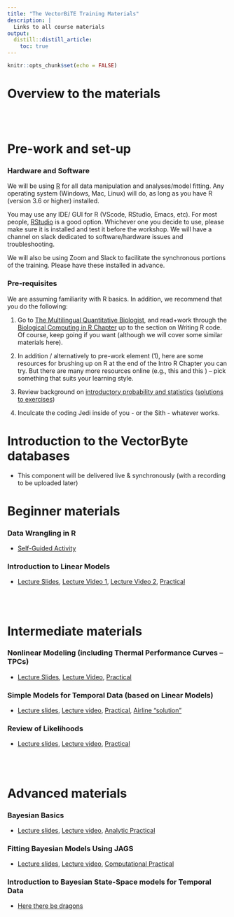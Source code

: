 ```yaml
---
title: "The VectorBiTE Training Materials"
description: |
  Links to all course materials
output: 
  distill::distill_article:
    toc: true 
---
```


```r
knitr::opts_chunk$set(echo = FALSE)
```


# Overview to the materials

<br>
<br>

# Pre-work and set-up

### Hardware and Software

We will be using [R](https://cran.r-project.org/) for all data manipulation and analyses/model fitting. Any operating system (Windows, Mac, Linux) will do, as long as you have R (version 3.6 or higher) installed.

You may use any IDE/ GUI for R (VScode, RStudio, Emacs, etc). For most people, [RStudio](https://www.rstudio.com/) is a good option. Whichever one you decide to use, please make sure it is installed and test it before the workshop. We will have a channel on slack dedicated to software/hardware issues and troubleshooting.

We will also be using Zoom and Slack to facilitate the synchronous portions of the training. Please have these installed in advance. 

### Pre-requisites

We are assuming familiarity with R basics. In addition, we recommend that you do the following:

1. Go to [The Multilingual Quantitative Biologist](https://mhasoba.github.io/TheMulQuaBio/intro.html), and read+work through the [Biological Computing in R Chapter](https://mhasoba.github.io/TheMulQuaBio/notebooks/07-R.html) up to the section on Writing R code. Of course, keep going if you want (although we will cover some similar materials here).

2. In addition / alternatively to pre-work element (1), here are some resources for brushing up on R at the end of the Intro R Chapter you can try. But there are many more resources online (e.g., this and this ) -- pick something that suits your learning style.

3. Review background on [introductory probability and statistics](activities/Stats_review.html) ([solutions to exercises](activities/Stats_review_soln.html)) 

4. Inculcate the coding Jedi inside of you - or the Sith - whatever works.


# Introduction to the VectorByte databases

- This component will be delivered live & synchronously (with a recording to be uploaded later)

# Beginner materials

### Data Wrangling in R

- [Self-Guided Activity](activities/VB_Datawrangling_exp_design.html)

### Introduction to Linear Models

- [Lecture Slides](lectures/VB_LinMods.pdf), [Lecture Video 1](https://www.youtube.com/watch?v=oqjzfXDgZY0&list=PLrMhLVyZEsORr81gXrfgiq2vX30_brtpF&index=2), [Lecture Video 2](https://www.youtube.com/watch?v=-VelMqc9z6M&list=PLrMhLVyZEsORr81gXrfgiq2vX30_brtpF&index=1), [Practical](activities/VB_Linear_models_activity.html)



<br>
<br>

# Intermediate materials

### Nonlinear Modeling (including Thermal Performance Curves -- TPCs)

- [Lecture Slides](lectures/VB_NLLS.pdf), [Lecture Video](https://www.youtube.com/watch?v=dnZlU2_iQ1k&list=PLrMhLVyZEsORr81gXrfgiq2vX30_brtpF&index=3), [Practical](activities/VB_NLLS_activity.html)

### Simple Models for Temporal Data (based on Linear Models)

- [Lecture slides](lectures/VB_TS.pdf),  [Lecture video](https://www.youtube.com/watch?v=CIAoauEoTTo&list=PLrMhLVyZEsORr81gXrfgiq2vX30_brtpF&index=5), [Practical](activities/VB_TimeSeries.html), [Airline "solution"](activities/VB_TS_exercise_soln.html) 


### Review of Likelihoods 

- [Lecture slides](lectures/VB_likelihood.pdf),  [Lecture video](https://www.youtube.com/watch?v=MQOI91UMDX4&list=PLrMhLVyZEsORr81gXrfgiq2vX30_brtpF&index=7), [Practical](activities/VB_likelihood_activity.html) 

<br>
<br>

# Advanced materials

### Bayesian Basics 

- [Lecture slides](lectures/VB_Bayes1.pdf),  [Lecture video](https://www.youtube.com/watch?v=sVtaTTIZEa4&list=PLrMhLVyZEsORr81gXrfgiq2vX30_brtpF&index=4), [Analytic Practical](activities/VB_Bayes_activity1.html) 


### Fitting Bayesian Models Using JAGS

- [Lecture slides](lectures/VB_Bayes2.pdf),  [Lecture video](https://www.youtube.com/watch?v=q3FrMb_iQww&list=PLrMhLVyZEsORr81gXrfgiq2vX30_brtpF&index=6), [Computational Practical](activities/VB_Bayes_activity2.html) 


### Introduction to Bayesian State-Space models for Temporal Data
- [Here there be dragons](https://www.youtube.com/watch?v=iik25wqIuFo)
